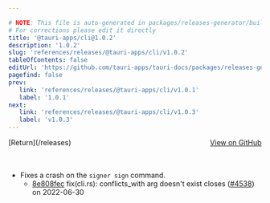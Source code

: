 ```yaml
---

# NOTE: This file is auto-generated in packages/releases-generator/build.ts
# For corrections please edit it directly
title: '@tauri-apps/cli@1.0.2'
description: '1.0.2'
slug: 'references/releases/@tauri-apps/cli/v1.0.2'
tableOfContents: false
editUrl: 'https://github.com/tauri-apps/tauri-docs/packages/releases-generator/build.ts'
pagefind: false
prev:
   link: 'references/releases/@tauri-apps/cli/v1.0.1'
   label: '1.0.1'
next:
   link: 'references/releases/@tauri-apps/cli/v1.0.3'
   label: 'v1.0.3'
---
```


<div style="margin-bottom:3rem; display: flex; justify-content: space-between; align-items: center"><span>[Return](/releases)</span><span><a href="https://github.com/tauri-apps/tauri/releases/tag/@tauri-apps/cli-v1.0.2">View on GitHub</a></span></div>

- Fixes a crash on the `signer sign` command.
  - [8e808fec](https://www.github.com/tauri-apps/tauri/commit/8e808fece95f2e506acf2c446d37b9913fd67d50) fix(cli.rs): conflicts_with arg doesn&#39;t exist closes  ([#4538](https://www.github.com/tauri-apps/tauri/pull/4538)) on 2022-06-30

